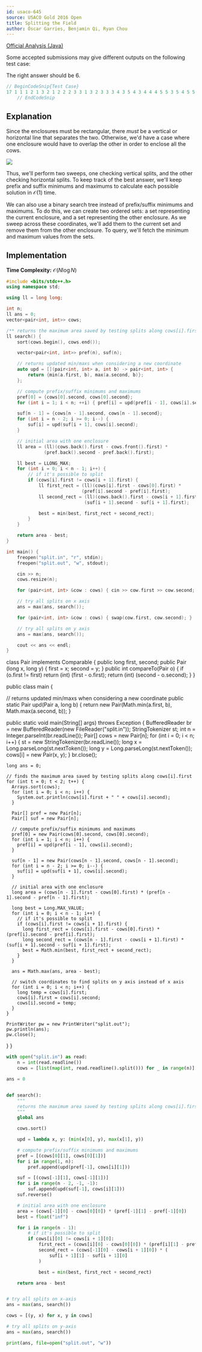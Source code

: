 ```yaml
---
id: usaco-645
source: USACO Gold 2016 Open
title: Splitting the Field
author: Óscar Garries, Benjamin Qi, Ryan Chou
---
```


[Official Analysis (Java)](http://www.usaco.org/current/data/sol_split_gold_open16.html)

<Warning title="Weak Test Data">

Some accepted submissions may give different outputs on the following test case:

The right answer should be $6$.

```cpp
// BeginCodeSnip{Test Case}
17 1 1 1 2 1 3 2 1 2 2 2 3 3 1 3 2 3 3 3 4 3 5 4 3 4 4 4 5 5 3 5 4 5 5
    // EndCodeSnip
```
</Warning>

## Explanation

Since the enclosures must be rectangular, there *must* be a vertical or horizontal line that separates the two. Otherwise,
we'd have a case where one enclosure would have to overlap the other in order to enclose all the cows.

![](<usaco-645/enclosures.png>)

Thus, we'll perform two sweeps, one checking vertical splits, and the other checking horizontal splits. To keep track of the best answer, we'll keep
prefix and suffix minimums and maximums to calculate each possible solution in $\mathcal{O}(1)$ time.

We can also use a binary search tree instead of prefix/suffix minimums and maximums. To do this, we can create two ordered sets: a set representing the current enclosure,
and a set representing the other enclosure. As we sweep across these coordinates, we'll add them to the current set and remove them from the other enclosure. To query, we'll fetch the minimum and maximum values from the sets.


## Implementation

**Time Complexity:** $\mathcal{O}(N \log N)$

<LanguageSection>
<CPPSection>

```cpp
#include <bits/stdc++.h>
using namespace std;

using ll = long long;

int n;
ll ans = 0;
vector<pair<int, int>> cows;

/** returns the maximum area saved by testing splits along cows[i].first */
ll search() {
	sort(cows.begin(), cows.end());

	vector<pair<int, int>> pref(n), suf(n);

	// returns updated min/maxs when considering a new coordinate
	auto upd = [](pair<int, int> a, int b) -> pair<int, int> {
		return {min(a.first, b), max(a.second, b)};
	};

	// compute prefix/suffix minimums and maximums
	pref[0] = {cows[0].second, cows[0].second};
	for (int i = 1; i < n; ++i) { pref[i] = upd(pref[i - 1], cows[i].second); }

	suf[n - 1] = {cows[n - 1].second, cows[n - 1].second};
	for (int i = n - 2; i >= 0; i--) {
		suf[i] = upd(suf[i + 1], cows[i].second);
	}

	// initial area with one enclosure
	ll area = (ll)(cows.back().first - cows.front().first) *
	          (pref.back().second - pref.back().first);

	ll best = LLONG_MAX;
	for (int i = 0; i < n - 1; i++) {
		// if it's possible to split
		if (cows[i].first != cows[i + 1].first) {
			ll first_rect = (ll)(cows[i].first - cows[0].first) *
			                (pref[i].second - pref[i].first);
			ll second_rect = (ll)(cows.back().first - cows[i + 1].first) *
			                 (suf[i + 1].second - suf[i + 1].first);

			best = min(best, first_rect + second_rect);
		}
	}

	return area - best;
}

int main() {
	freopen("split.in", "r", stdin);
	freopen("split.out", "w", stdout);

	cin >> n;
	cows.resize(n);

	for (pair<int, int> &cow : cows) { cin >> cow.first >> cow.second; }

	// try all splits on x axis
	ans = max(ans, search());

	for (pair<int, int> &cow : cows) { swap(cow.first, cow.second); }

	// try all splits on y axis
	ans = max(ans, search());

	cout << ans << endl;
}
```
</CPPSection>
<JavaSection>

class Pair implements Comparable<Pair> {
  public long first, second;
  public Pair (long x, long y) {
    first = x;
    second = y;
  }
  public int compareTo(Pair o) {
    if (o.first != first) return (int) (first - o.first);
    return (int) (second - o.second);
  }
}

public class main {

  // returns updated min/maxs when considering a new coordinate
  public static Pair upd(Pair a, long b) {
    return new Pair(Math.min(a.first, b), Math.max(a.second, b));
  }

  public static void main(String[] args) throws Exception {
    BufferedReader br = new BufferedReader(new FileReader("split.in"));
    StringTokenizer st;
    int n = Integer.parseInt(br.readLine());
    Pair[] cows = new Pair[n];
    for (int i = 0; i < n; i++) {
      st = new StringTokenizer(br.readLine());
      long x = Long.parseLong(st.nextToken());
      long y = Long.parseLong(st.nextToken());
      cows[i] = new Pair(x, y);
    }
    br.close();

    long ans = 0;

    // finds the maximum area saved by testing splits along cows[i].first
    for (int t = 0; t < 2; t++) {
      Arrays.sort(cows);
      for (int i = 0; i < n; i++) {
        System.out.println(cows[i].first + " " + cows[i].second);
      }

      Pair[] pref = new Pair[n];
      Pair[] suf = new Pair[n];

      // compute prefix/suffix minimums and maximums
      pref[0] = new Pair(cows[0].second, cows[0].second);
      for (int i = 1; i < n; i++) {
        pref[i] = upd(pref[i - 1], cows[i].second);
      }

      suf[n - 1] = new Pair(cows[n - 1].second, cows[n - 1].second);
      for (int i = n - 2; i >= 0; i--) {
        suf[i] = upd(suf[i + 1], cows[i].second);
      }

      // initial area with one enclosure
      long area = (cows[n - 1].first - cows[0].first) * (pref[n - 1].second - pref[n - 1].first);

      long best = Long.MAX_VALUE;
      for (int i = 0; i < n - 1; i++) {
        // if it's possible to split
        if (cows[i].first != cows[i + 1].first) {
          long first_rect = (cows[i].first - cows[0].first) * (pref[i].second - pref[i].first);
          long second_rect = (cows[n - 1].first - cows[i + 1].first) * (suf[i + 1].second - suf[i + 1].first);
          best = Math.min(best, first_rect + second_rect);
        }
      }

      ans = Math.max(ans, area - best);

      // switch coordinates to find splits on y axis instead of x axis
      for (int i = 0; i < n; i++) {
        long temp = cows[i].first;
        cows[i].first = cows[i].second;
        cows[i].second = temp;
      }
    }

    PrintWriter pw = new PrintWriter("split.out");
    pw.println(ans);
    pw.close();
  }
}
</JavaSecion>

<PySection>

```py
with open("split.in") as read:
	n = int(read.readline())
	cows = [list(map(int, read.readline().split())) for _ in range(n)]

ans = 0


def search():
	"""
	returns the maximum area saved by testing splits along cows[i].first
	"""
	global ans

	cows.sort()

	upd = lambda x, y: (min(x[0], y), max(x[1], y))

	# compute prefix/suffix minimums and maximums
	pref = [(cows[0][1], cows[0][1])]
	for i in range(1, n):
		pref.append(upd(pref[-1], cows[i][1]))

	suf = [(cows[-1][1], cows[-1][1])]
	for i in range(n - 2, -1, -1):
		suf.append(upd(suf[-1], cows[i][1]))
	suf.reverse()

	# initial area with one enclosure
	area = (cows[-1][0] - cows[0][0]) * (pref[-1][1] - pref[-1][0])
	best = float("inf")

	for i in range(n - 1):
		# if it's possible to split
		if cows[i][0] != cows[i + 1][0]:
			first_rect = (cows[i][0] - cows[0][0]) * (pref[i][1] - pref[i][0])
			second_rect = (cows[-1][0] - cows[i + 1][0]) * (
				suf[i + 1][1] - suf[i + 1][0]
			)

			best = min(best, first_rect + second_rect)

	return area - best


# try all splits on x-axis
ans = max(ans, search())

cows = [(y, x) for x, y in cows]

# try all splits on y-axis
ans = max(ans, search())

print(ans, file=open("split.out", "w"))
```
</PySection>
</LanguageSection>
